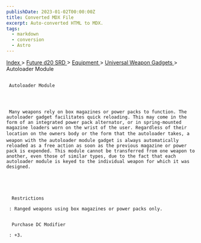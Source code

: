 ```yaml
---
publishDate: 2023-01-02T00:00:00Z
title: Converted MDX File
excerpt: Auto-converted HTML to MDX.
tags:
  - markdown
  - conversion
  - Astro
---
```


[
Index
](-index) >
[
Future d20 SRD
](future-d20-srd-index) >
[
Equipment
](future-d20-srd-equipment-index) >
[
Universal Weapon Gadgets
](future-d20-srd-equipment-gadgets-universal-weapons-index) > Autoloader Module

##

     Autoloader Module




     Many weapons rely on box magazines or power packs to function. The autoloader gadget facilitates quick reloading. This may come in the form of an integrated power pack alternator, or in spring-mounted magazine loaders worn on the wrist of the user. Regardless of their location on the owners body or the form that the autoloader takes, a weapon with the autoloader module gadget is always automatically reloaded as a free action as soon as the previous magazine or power pack is expended. This module cannot be transferred from one weapon to another, even those of similar types, due to the fact that each autoloader module is keyed to the individual weapon for which it was designed.





      Restrictions

     : Ranged weapons using box magazines or power packs only.


      Purchase DC Modifier

     : +3.
